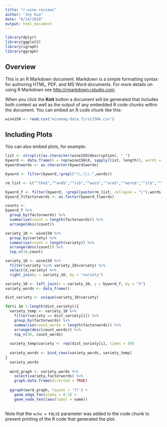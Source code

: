 ```yaml
---
title: "r-wine-reviews"
author: "Joy Kuo"
date: "8/14/2018"
output: html_document
---
```


```r
library(dplyr)
library(ggplot2)
library(igraph)
library(ggraph)
```

## Overview

This is an R Markdown document. Markdown is a simple formatting syntax for authoring HTML, PDF, and MS Word documents. For more details on using R Markdown see <http://rmarkdown.rstudio.com>.

When you click the **Knit** button a document will be generated that includes both content as well as the output of any embedded R code chunks within the document. You can embed an R code chunk like this:

```r
wine150 <- read.csv("winemag-data_first150k.csv")
```

## Including Plots

You can also embed plots, for example:

```r
list <- strsplit(as.character(wine150$description), " ")
byword <- data.frame(X = rep(wine150$X, sapply(list, length)), words = unlist(list))
byword$words <- as.character(byword$words)

byword <- filter(byword,!grepl("\\,|\\.",words))

rm_list <- c("^the$","^and$","^is$","^was$","^are$","^were$","^it$","^to$","^by$","^has$","^have$","^of$","^do$","^does$","^in$","^on$","^a$","^an$","^but$","^from$","^his$","^her$","^this$","^with$","^that$","^for$","^made$","^along$","^while$","^still$","^through$","^as$","^which$","^come$","^note$","^even$","^opens$","^it's$","^got$","^its$","^Drink$","^enjoy$","^at$","^seems$","^all$","^wine$","^hints$","^among$","^you'll$","^find$","^offer$","^include$","^years$","^over$","^start$","^finish$","^or$","^if$","^into$","^too$","^not$","^here$","^these$", "^flavors$", "^aromas$", "^palate$","^notes$","^will$","^be$","^bit$","^good$","^some$","^very$","^more$","^bit$","^more$","^little$","^shows$","^so$","^you$","^than$")

byword_f <- filter(byword, !grepl(paste(rm_list, collapse = "|"),words,ignore.case = TRUE))
byword_f$factorwords <- as.factor(byword_f$words)

counts <- 
byword_f %>%
  group_by(factorwords) %>%
  summarise(count = length(factorwords)) %>%
  arrange(desc(count))

```


```r
variety_10 <- wine150 %>%
  group_by(variety) %>%
  summarise(count = length(variety)) %>%
  arrange(desc(count)) %>%
  top_n(10,count)

variety_10 <- wine150 %>%
  filter(variety %in% variety_10$variety) %>%
  select(X,variety) %>%
  right_join(y = variety_10, by = "variety")

variety_10 <- left_join(x = variety_10, y = byword_f, by = "X")
variety_words <- data_frame()

dist_variety <- unique(variety_10$variety)

for(i in 1:length(dist_variety)){
  variety_temp <- variety_10 %>%
    filter(variety == dist_variety[i]) %>%
    group_by(factorwords) %>%
    summarise(count_words = length(factorwords)) %>%
    arrange(desc(count_words)) %>%
    top_n(30, count_words)
  
  variety_temp$variety <- rep(dist_variety[i], times = 30)
  
  variety_words <- bind_rows(variety_words, variety_temp)
}
  variety_words
  
  word_graph <- variety_words %>%
    select(variety,factorwords) %>%
    graph.data.frame(directed = TRUE)
  
  ggraph(word_graph, layout = 'fr') + 
    geom_edge_fan(alpha = 0.5) +
    geom_node_text(aes(label = name)) 
    

```
Note that the `echo = FALSE` parameter was added to the code chunk to prevent printing of the R code that generated the plot.
